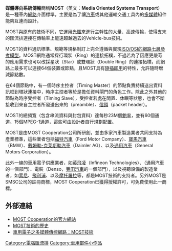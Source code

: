 {{unreferenced|time=2017-05-23T10:52:28+00:00}}
{{noteTA
|1=zh-hans:戴姆勒-克莱斯勒; zh-hant:戴姆勒-佳士拿;
}}
{{not|中華民國科技部|中华人民共和国科学技术部}}
{{About|一種車內網路介面標準|簡稱也是MOST的人造衛星|MOST (衛星)}}
'''媒體導向系統傳輸'''簡稱'''MOST'''（英文：'''Media Oriented Systems Transport'''）是一種車內[[網路|網路]]介面標準，主要是為了讓[[汽車|汽車]]或其他運輸交通工具內的[[多媒體|多媒體]]組件能夠互連而設計。

MOST與原有的{{le|車用網路|vehicle bus}}技術不同，它運用[[光纖|光纖]]來進行主幹性的大量、高速傳輸，使得支末的匯流排連接在傳輸率上能遠超越過去的Vehicle-bus技術。

MOST的資料通訊標準、規範等規格制訂上完全遵循與實現[[OSI模型|ISO/OSI的網路七層參考模型]]。MOST網路通常採行環狀（Ring）的連接拓樸，不過若為了因應更嚴苛的應用需求也可以改採星狀（Star）或雙環狀（Double Ring）的連接拓樸，而網路上最多可以連接64個裝置或節點，且MOST具有[[隨插即用|隨插即用]]的特性，允許隨時增減節點數。

在64個節點中，有一個時序主控者（Timing Master）的節點負責持續送出資料訊框到環狀連接中，時序主控者等於是擔任資料閘門的角色工作。除此之外其他的節點為時序受控者（Timing Slave），受控者若處在閒置、休眠等狀態，也會不斷接收到來自主控者所發送出來的{{le|同序|preamble}}（preamble）、[[信頭|信頭]]（packet header）。

MOST的總頻寬（包含串流資料與封包資料）達每秒23M個[[波特率|鮑率]]，並有60個通道、15個MPEG-1通道，這些可由設計者自行規劃配置。

MOST是由MOST Cooperation公司所研創，並由多家汽車製造業者共同支持為產業標準，這些業者包括[[福特汽車|福特汽車]]（Ford Motor Company）、[[BMW|寶馬汽車]]（BMW）、[[戴姆勒-克莱斯勒|戴姆勒-克莱斯勒汽車]]（Daimler AG）、以及[[通用汽車公司|通用汽車]]（General Motors Corporation）。

此外一線的車用電子供應業者，如[[英飛凌|英飛凌]]（Infineon Technologies）、{{le|Delco|Delco Electronics}}（通用汽車的一個部門）、電裝（Denso，[[豐田汽車股份有限公司|豐田汽車]]的一個部門），以及視聽設備的製造業者，如[[Sony|索尼]]、[[飛利浦公司|飛利浦]]、{{le|Linn Products|Linn Products}}以及[[摩托羅拉|摩托羅拉]]等，都是MOST技術的支持者。另外MOST是SMSC公司的註冊商標，MOST Cooperation已獲得授權許可，可免費使用此一商標。

== 外部連結 ==
* [http://www.mostcooperation.com/ MOST Cooperation的官方網站] {{Wayback|url=http://www.mostcooperation.com/ |date=20201201140154 }}{{en}}
* [https://web.archive.org/web/20041019201857/http://www.telos.de/most_e.htm MOST技術的歷史]{{en}}
* [https://web.archive.org/web/20060505105635/http://tech.digitimes.com.tw/ShowNews.aspx?zCatId=135&zNotesDocId=682CAC814E4CE9A048257156005C846C 車用電子之多媒體傳控網路：MOST技術]{{zh-tw}}

{{自動化通訊協定}}

[[Category:電腦匯流排|Category:電腦匯流排]]
[[Category:車用部件小作品|Category:車用部件小作品]]
